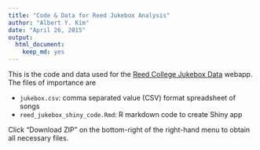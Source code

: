 ```yaml
---
title: "Code & Data for Reed Jukebox Analysis"
author: "Albert Y. Kim"
date: "April 26, 2015"
output:
  html_document:
    keep_md: yes
---
```


This is the code and data used for the [Reed College Jukebox Data](https://github.com/rudeboybert/ReedJukebox) webapp.  The files of importance are

* `jukebox.csv`: comma separated value (CSV) format spreadsheet of songs
* `reed_jukebox_shiny_code.Rmd`: R markdown code to create Shiny app

Click "Download ZIP" on the bottom-right of the right-hand menu to obtain all necessary files.